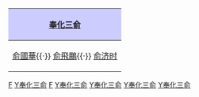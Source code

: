 {|align="center" style="border:1px solid #AAAAAA; margin-top:5px; margin-bottom:5px;"
!style="background-color:#CCCCFF;"|[[奉化三俞]]
|-
|[[俞國華]]{{·}} [[俞飛鵬]]{{·}} [[俞济时]]
|}<noinclude>
[[Category:宁波人物并称|F]]
[[Category:俞姓|Y奉化三俞]]
[[Category:奉化三俞|F]]
[[Category:奉化人|Y奉化三俞]]
[[Category:寧波裔台灣人|Y奉化三俞]]
[[Category:臺灣政治人物|Y奉化三俞]]
[[Category:中华民国大陆时期政治人物|Y奉化三俞]]
</noinclude>